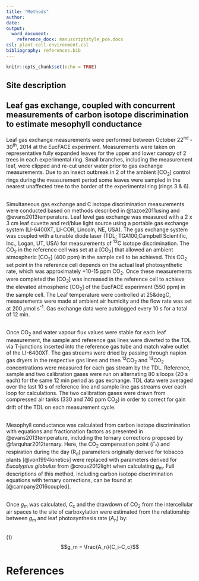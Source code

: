 ```yaml
---
title: "Methods"
author: 
date: 
output:
  word_document:
    reference_docx: manuscriptstyle_pce.docx
csl: plant-cell-environment.csl
bibliography: references.bib
---
```


```r
knitr::opts_chunk$set(echo = TRUE)
```

## Site description 

## Leaf gas exchange, coupled with concurrent measurements of carbon isotope discrimination to estimate mesophyll conductance
Leaf gas exchange measurements were performed between October 22^nd^ - 30^th^, 2014 at the EucFACE experiment. Measurements were taken on representative fully expanded leaves for the upper and lower canopy of 2 trees in each experimental ring. Small branches, including the measurement leaf, were clipped and re-cut under water prior to gas exchange measurements. Due to an insect outbreak in 2 of the ambient [CO~2~] control rings during the measurement period some leaves were sampled in the nearest unaffected tree to the border of the experimental ring (rings 3 & 6).

\
Simultaneous gas exchange and C isotope discrimination measurements were conducted based on methods described in @tazoe2011using and @evans2013temperature. Leaf level gas exchange was measured with a 2 x 3 cm leaf cuvette and red/blue light source using a portable gas exchange system (LI-6400XT, LI-COR, Lincoln, NE, USA). The gas exchange system was coupled with a tunable diode laser (TDL; TGA100,Campbell Scientific, Inc., Logan, UT, USA) for measurements of ^13^C isotope discrimination. The CO~2~ in the reference cell was set at a [CO~2~] that allowed an ambient atmospheric [CO~2~] (400 ppm) in the sample cell to be achieved. This CO~2~ set point in the reference cell depends on the actual leaf photosynthetic rate, which was approximately +10-15 ppm CO~2~. Once these measurements were completed the [CO~2~] was increased in the reference cell to achieve the elevated atmospheric [CO~2~] of the EucFACE experiment (550 ppm) in the sample cell. The Leaf temperature were controlled at 25&degC, measurements were made at ambient air humidity and the flow rate was set at 200 $\mu$mol s^-1^. Gas exchange data were autologged every 10 s for a total of 12 min.

\
Once CO~2~ and water vapour flux values were stable for each leaf measurement, the sample and reference gas lines were diverted to the TDL via T-junctions inserted into the reference gas tube and match valve outlet of the LI-6400XT. The gas streams were dried by passing through napion gas dryers in the respective gas lines and then ^12^CO~2~ and ^13^CO~2~ concentrations were measured for each gas stream by the TDL. Reference, sample and two calibration gases were run on alternating 80 s loops (20 s each) for the same 12 min period as gas exchange. TDL data were averaged over the last 10 s of reference line and sample line gas streams over each loop for calculations. The two calibration gases were drawn from compressed air tanks (330 and 740 ppm CO~2~) in order to correct for gain drift of the TDL on each measurement cycle.

\
Mesophyll conductance was calculated from carbon isotope discrimination with equations and fractionation factors as presented in @evans2013temperature, including the ternary corrections proposed by @farquhar2012ternary. Here, the CO~2~ compensation point ($\Gamma_{*}$) and respiration during the day (R~d~) parameters originally derived for tobacco plants [@von1994kinetics] were replaced with parameters derived for *Eucalyptus globulus* from @crous2012light when calculating *g*~m~. Full descriptions of this method, including carbon isotope discrimination equations with ternary corrections, can be found at [@campany2016coupled].  

\
Once *g*~m~ was calculated, *C*~c~ and the drawdown of CO~2~ from the intercellular air spaces to the site of carboxylation were estimated from the relationship between *g*~m~ and leaf photosynthesis rate (*A*~n~) by: 

\
(1)
$$g_m = \frac{A_n}{C_i-C_c}$$

# References

